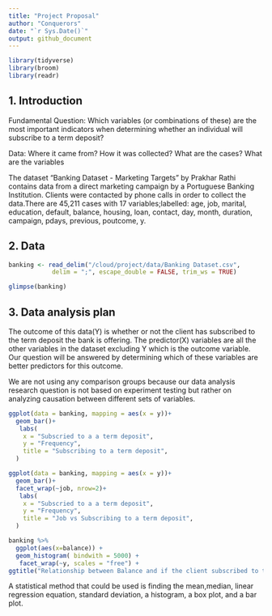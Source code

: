 ```yaml
---
title: "Project Proposal"
author: "Conquerors"
date: "`r Sys.Date()`"
output: github_document
---
```


```r
library(tidyverse)
library(broom)
library(readr)
```

## 1. Introduction

Fundamental Question: Which variables (or combinations of these) are the most important indicators when determining whether an individual will subscribe to a term deposit?

Data:
Where it came from?
How it was collected?
What are the cases?
What are the variables

The dataset "Banking Dataset - Marketing Targets" by Prakhar Rathi contains data  from a direct marketing campaign by a Portuguese Banking Institution. Clients were contacted by phone calls in order to collect the data.There are 45,211 cases with 17 variables;labelled: age, job, marital, education, default, balance, housing, loan, contact, day, month, duration, campaign, pdays, previous, poutcome, y.

## 2. Data

```r

banking <- read_delim("/cloud/project/data/Banking Dataset.csv",
            delim = ";", escape_double = FALSE, trim_ws = TRUE)

glimpse(banking)

```


## 3. Data analysis plan

The outcome of this data(Y) is whether or not the client has subscribed to the term deposit the bank is offering. The predictor(X) variables are all the other variables in the dataset excluding Y which is the outcome variable. Our question will be answered by determining which of these variables are better predictors for this outcome.

We are not using any comparison groups because our data analysis research question is not based on experiment testing but rather on analyzing causation between different sets of variables. 



```r
ggplot(data = banking, mapping = aes(x = y))+
  geom_bar()+
   labs(
    x = "Subscried to a a term deposit",
    y = "Frequency",
    title = "Subscribing to a term deposit",
  )
```

```r
ggplot(data = banking, mapping = aes(x = y))+
  geom_bar()+
  facet_wrap(~job, nrow=2)+
   labs(
    x = "Subscried to a a term deposit",
    y = "Frequency",
    title = "Job vs Subscribing to a term deposit",
  )
```

```r
banking %>%
  ggplot(aes(x=balance)) +
  geom_histogram( bindwith = 5000) +
   facet_wrap(~y, scales = "free") +
ggtitle("Relationship between Balance and if the client subscribed to the term deposit") + xlab("Balance") + ylab("count")
```
A statistical method that could be used is finding the mean,median, linear regression equation, standard deviation, a histogram, a box plot, and a bar plot.


